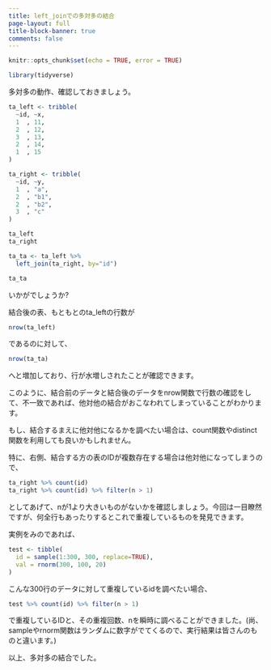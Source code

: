 ```yaml
---
title: left_joinでの多対多の結合
page-layout: full
title-block-banner: true
comments: false
---
```


```r
knitr::opts_chunk$set(echo = TRUE, error = TRUE)
```

```r
library(tidyverse)
```

多対多の動作、確認しておきましょう。

```r
ta_left <- tribble(
  ~id, ~x,
  1  , 11,
  2  , 12,
  3  , 13,
  2  , 14,
  1  , 15
)

ta_right <- tribble(
  ~id, ~y,
  1  , "a",
  2  , "b1",
  2  , "b2",
  3  , "c"
)

ta_left
ta_right

ta_ta <- ta_left %>% 
  left_join(ta_right, by="id")

ta_ta
```

いかがでしょうか?

結合後の表、もともとのta_leftの行数が

```r
nrow(ta_left)
```

であるのに対して、

```r
nrow(ta_ta)
```

へと増加しており、行が水増しされたことが確認できます。

このように、結合前のデータと結合後のデータをnrow関数で行数の確認をして、不一致であれば、他対他の結合がおこなわれてしまっていることがわかります。

もし、結合するまえに他対他になるかを調べたい場合は、count関数やdistinct関数を利用しても良いかもしれません。

特に、右側、結合する方の表のIDが複数存在する場合は他対他になってしまうので、

```r
ta_right %>% count(id)
ta_right %>% count(id) %>% filter(n > 1)
```

としてあげて、nが1より大きいものがないかを確認しましょう。今回は一目瞭然ですが、何全行もあったりするとこれで重複しているものを発見できます。

実例をみのであれば、

```r
test <- tibble(
  id = sample(1:300, 300, replace=TRUE),
  val = rnorm(300, 100, 20)  
)
```

こんな300行のデータに対して重複しているidを調べたい場合、

```r
test %>% count(id) %>% filter(n > 1)
```
で重複しているIDと、その重複回数、nを瞬時に調べることができました。(尚、sampleやrnorm関数はランダムに数字がでてくるので、実行結果は皆さんのものと違います。)

以上、多対多の結合でした。

